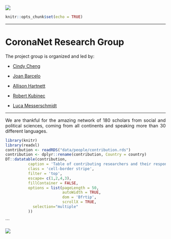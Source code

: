 ![](img/header.png)

```r
knitr::opts_chunk$set(echo = TRUE)
```
<div style="text-align: justify"> 
***
# CoronaNet Research Group {-}


The project group is organized and led by:


+ [Cindy Cheng](http://cindyyawencheng.com/)

+ [Joan Barcelo](https://sites.google.com/view/joanbarcelo/home?authuser=1)

+ [Allison Hartnett](http://www.allisonhartnett.io/)

+ [Robert Kubinec](http://www.robertkubinec.com/#about)

+ [Luca Messerschmidt ](https://lumesserschmidt.github.io/aboutme/)


***

We are thankful for the amazing network of 180 scholars from social and political sciences, coming from all continents and speaking more than 30 different languages.

```r
library(knitr)
library(readxl)
contribution <- readRDS("data/people/contribution.rds")
contribution <- dplyr::rename(contribution, Country = country)
DT::datatable(contribution,
          caption = 'Table of contributing researchers and their responsible countries',
          class = 'cell-border stripe', 
          filter = 'top',
          escape= c(1,2,4,3),
          fillContainer = FALSE, 
          options = list(pageLength = 50, 
                         autoWidth = TRUE,
                         dom = 'Bfrtip',
                         scrollX = TRUE, 
            selection="multiple"
          ))
```
```

![](img/header.png)

</div>